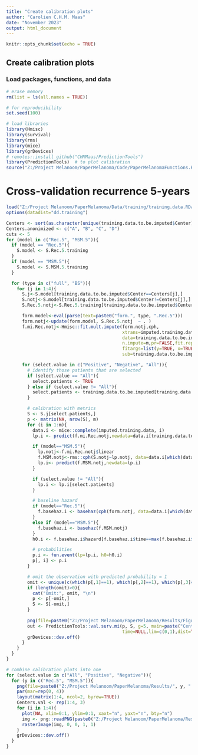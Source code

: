 ```yaml
---
title: "Create calibration plots"
author: "Carolien C.H.M. Maas"
date: "November 2023"
output: html_document
---
```


```r
knitr::opts_chunk$set(echo = TRUE)
```

## Create calibration plots

### Load packages, functions, and data 
```r
# erase memory
rm(list = ls(all.names = TRUE))

# for reproducibility
set.seed(100)

# load libraries
library(Hmisc)
library(survival)
library(rms)
library(mice)
library(grDevices)
# remotes::install_github("CHMMaas/PredictionTools")
library(PredictionTools)  # to plot calibration
source("Z:/Project Melanoom/PaperMelanoma/Code/PaperMelanomaFunctions.R")
```

# Cross-validation recurrence 5-years
```r
load("Z:/Project Melanoom/PaperMelanoma/Data/training/training.data.RData")
options(datadist="dd.training")

Centers <- sort(as.character(unique(training.data.to.be.imputed$Center)))
Centers.anonimized <- c("A", "B", "C", "D")
cuts <- 5
for (model in c("Rec.5", "MSM.5")){
  if (model == "Rec.5"){
    S.model <- S.Rec.5.training
  }
  if (model == "MSM.5"){
    S.model <- S.MSM.5.training
  }

  for (type in c("full", "BS")){
    for (j in 1:4){
      S.j<-S.model[training.data.to.be.imputed$Center==Centers[j],]
      S.notj<-S.model[training.data.to.be.imputed$Center!=Centers[j],]
      S.Rec.5.notj<-S.Rec.5.training[training.data.to.be.imputed$Center!=Centers[j],]

      form.model<-eval(parse(text=paste0("form.", type, ".Rec.5")))
      form.notj<-update(form.model, S.Rec.5.notj  ~ . )
      f.mi.Rec.notj<-Hmisc::fit.mult.impute(form.notj,cph,
                                            xtrans=imputed.training.data,
                                            data=training.data.to.be.imputed,
                                            n.impute=m,pr=FALSE,fit.reps=TRUE,
                                            fitargs=list(y=TRUE, x=TRUE, se.fit=TRUE),
                                            sub=training.data.to.be.imputed$Center!=Centers[j])

      for (select.value in c("Positive", "Negative", "All")){
        # identify those patients that are selected
        if (select.value == "All"){
          select.patients <- TRUE
        } else if (select.value != "All"){
          select.patients <- training.data.to.be.imputed[training.data.to.be.imputed$Center==Centers[j],]$SNstatus==select.value
        }

        # calibration with metrics
        S <- S.j[select.patients,]
        p <- matrix(NA, nrow(S), m)
        for (i in 1:m){
          data.i <- mice::complete(imputed.training.data, i)
          lp.i <- predict(f.mi.Rec.notj,newdata=data.i[training.data.to.be.imputed$Center==Centers[j],], type="lp")

          if (model=="MSM.5"){
            lp.notj<-f.mi.Rec.notj$linear
            f.MSM.notj<-rms::cph(S.notj~lp.notj, data=data.i[which(data.i$Center!=Centers[j]),],y=TRUE,x=TRUE)
            lp.i<- predict(f.MSM.notj,newdata=lp.i)
          }

          if (select.value != "All"){
            lp.i <- lp.i[select.patients]
          }

          # baseline hazard
          if (model=="Rec.5"){
            f.basehaz.i <- basehaz(cph(form.notj, data=data.i[which(data.i$Center!=Centers[j]),], se.fit=TRUE, x=TRUE, y=TRUE))
          }
          else if (model=="MSM.5"){
            f.basehaz.i <- basehaz(f.MSM.notj)
          }
          h0.i <- f.basehaz.i$hazard[f.basehaz.i$time==max(f.basehaz.i$time[f.basehaz.i$time<=horizon])]

          # probabilities
          p.i <- fun.event(lp=lp.i, h0=h0.i)
          p[, i] <- p.i
        }

        # omit the observation with predicted probability = 1
        omit <- unique(c(which(p[,1]==1), which(p[,2]==1), which(p[,3]==1), which(p[,4]==1), which(p[,5]==1)))
        if (length(omit)>0){
          cat("Omit:", omit, "\n")
          p <- p[-omit,]
          S <- S[-omit,]
        }
      
        png(file=paste0("Z:/Project Melanoom/PaperMelanoma/Results/Figures/", model, ".", select.value, ".", type, ".", Centers[j], ".png"))
        out <- PredictionTools::val.surv.mi(p, S, g=5, main=paste("Center", Centers.anonimized[j]),
                                            time=NULL,lim=c(0,1),dist=TRUE)
        grDevices::dev.off()
      }
    }
  }
}

# combine calibration plots into one
for (select.value in c("All", "Positive", "Negative")){ 
  for (y in c("Rec.5", "MSM.5")){
    png(file=paste0("Z:/Project Melanoom/PaperMelanoma/Results/", y, ".", select.value, ".png"), width=16, height=16, units="cm", res=300)
    par(mar=rep(0, 4))
    layout(matrix(1:4, ncol=2, byrow=TRUE))
    Centers.val <- rep(1:4, 3)
    for (i in 1:4){
      plot(NA, xlim=0:1, ylim=0:1, xaxt="n", yaxt="n", bty="n")
      img <- png::readPNG(paste0("Z:/Project Melanoom/PaperMelanoma/Results/Figures/", y, ".", select.value, ".BS.", Centers[Centers.val[i]], ".png"))
      rasterImage(img, 0, 0, 1, 1)
    }
    grDevices::dev.off()
  }
}
```

